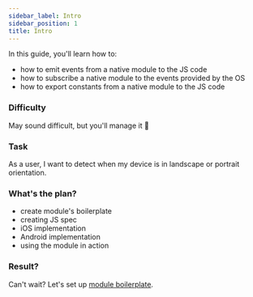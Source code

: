 ```yaml
---
sidebar_label: Intro
sidebar_position: 1
title: Intro
---
```



In this guide, you'll learn how to:

- how to emit events from a native module to the JS code
- how to subscribe a native module to the events provided by the OS
- how to export constants from a native module to the JS code

### Difficulty

May sound difficult, but you'll manage it 🫡

### Task

As a user, I want to detect when my device is in landscape or portrait orientation.

### What's the plan?

- create module's boilerplate
- creating JS spec
- iOS implementation 
- Android implementation
- using the module in action

### Result?

<Result />

Can't wait? Let's set up [module boilerplate](./setup).
